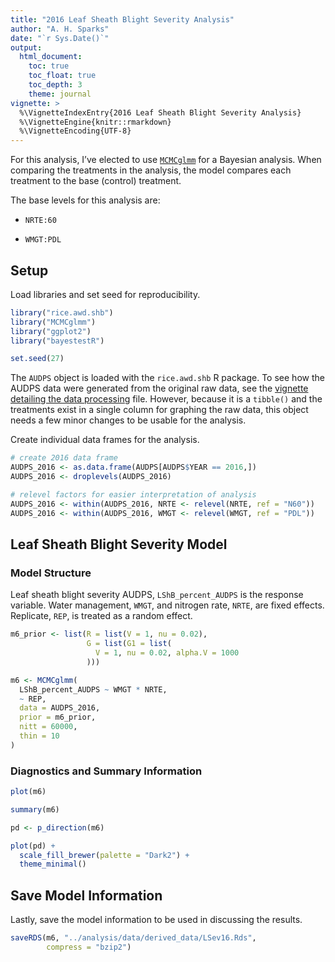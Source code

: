 ```yaml
---
title: "2016 Leaf Sheath Blight Severity Analysis"
author: "A. H. Sparks"
date: "`r Sys.Date()`"
output:
  html_document:
    toc: true
    toc_float: true
    toc_depth: 3
    theme: journal
vignette: >
  %\VignetteIndexEntry{2016 Leaf Sheath Blight Severity Analysis}
  %\VignetteEngine{knitr::rmarkdown}
  %\VignetteEncoding{UTF-8}
---
```


For this analysis, I've elected to use [`MCMCglmm`](https://cran.r-project.org/package=MCMCglmm) for a Bayesian analysis.
When comparing the treatments in the analysis, the model compares each treatment to the base (control) treatment.


The base levels for this analysis are:

  - `NRTE:60`

  - `WMGT:PDL`

## Setup

Load libraries and set seed for reproducibility.

```r
library("rice.awd.shb")
library("MCMCglmm")
library("ggplot2")
library("bayestestR")

set.seed(27)
```

The `AUDPS` object is loaded with the `rice.awd.shb` R package. To see how the AUDPS data were generated from the original raw data, see the [vignette detailing the data processing](a02_Data_preprocessing.html) file.
However, because it is a `tibble()` and the treatments exist in a single column for graphing the raw data, this object needs a few minor changes to be usable for the analysis.

Create individual data frames for the analysis.

```r
# create 2016 data frame
AUDPS_2016 <- as.data.frame(AUDPS[AUDPS$YEAR == 2016,])
AUDPS_2016 <- droplevels(AUDPS_2016)

# relevel factors for easier interpretation of analysis
AUDPS_2016 <- within(AUDPS_2016, NRTE <- relevel(NRTE, ref = "N60"))
AUDPS_2016 <- within(AUDPS_2016, WMGT <- relevel(WMGT, ref = "PDL"))
```

## Leaf Sheath Blight Severity Model

### Model Structure

Leaf sheath blight severity AUDPS, `LShB_percent_AUDPS` is the response variable.
Water management, `WMGT`, and nitrogen rate, `NRTE`, are fixed effects.
Replicate, `REP`, is treated as a random effect.

```r
m6_prior <- list(R = list(V = 1, nu = 0.02),
                 G = list(G1 = list(
                   V = 1, nu = 0.02, alpha.V = 1000
                 )))

m6 <- MCMCglmm(
  LShB_percent_AUDPS ~ WMGT * NRTE,
  ~ REP,
  data = AUDPS_2016,
  prior = m6_prior,
  nitt = 60000,
  thin = 10
)
```

### Diagnostics and Summary Information

```r
plot(m6)

summary(m6)

pd <- p_direction(m6)

plot(pd) +
  scale_fill_brewer(palette = "Dark2") +
  theme_minimal()
```

## Save Model Information

Lastly, save the model information to be used in discussing the results.

```r
saveRDS(m6, "../analysis/data/derived_data/LSev16.Rds",
        compress = "bzip2")
```
